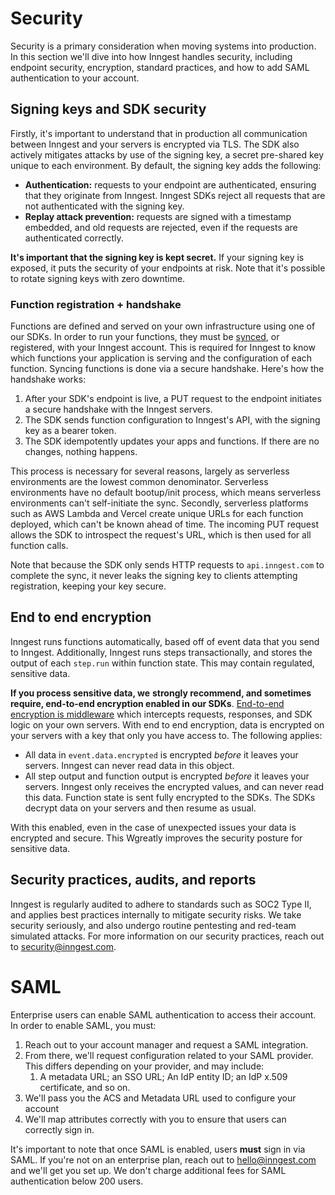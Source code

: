 # Security

Security is a primary consideration when moving systems into production.  In this section we'll dive into how Inngest handles security, including endpoint security, encryption, standard practices, and how to add SAML authentication to your account.

## Signing keys and SDK security

Firstly, it's important to understand that in production all communication between Inngest and your servers is encrypted via TLS. The SDK also actively mitigates attacks by use of the signing key, a secret pre-shared key unique to each environment. By default, the signing key adds the following:
- **Authentication:** requests to your endpoint are authenticated, ensuring that they originate from Inngest. Inngest SDKs reject all requests that are not authenticated with the signing key.
- **Replay attack prevention:** requests are signed with a timestamp embedded, and old requests are rejected, even if the requests are authenticated correctly.

**It's important that the signing key is kept secret.** If your signing key is exposed, it puts the security of your endpoints at risk. Note that it's possible to rotate signing keys with zero downtime.

### Function registration + handshake

Functions are defined and served on your own infrastructure using one of our SDKs. In order to run your functions, they must be [synced](/docs/apps/cloud), or registered, with your Inngest account. This is required for Inngest to know which functions your application is serving and the configuration of each function. Syncing functions is done via a secure handshake. Here's how the handshake works:
1. After your SDK's endpoint is live, a PUT request to the endpoint initiates a secure handshake with the Inngest servers.
2. The SDK sends function configuration to Inngest's API, with the signing key as a bearer token.
3. The SDK idempotently updates your apps and functions. If there are no changes, nothing happens.

This process is necessary for several reasons, largely as serverless environments are the lowest common denominator. Serverless environments have no default bootup/init process, which means serverless environments can't self-initiate the sync. Secondly, serverless platforms such as AWS Lambda and Vercel create unique URLs for each function deployed, which can't be known ahead of time. The incoming PUT request allows the SDK to introspect the request's URL, which is then used for all function calls.

Note that because the SDK only sends HTTP requests to `api.inngest.com` to complete the sync, it never leaks the signing key to clients attempting registration, keeping your key secure.

## End to end encryption

Inngest runs functions automatically, based off of event data that you send to Inngest. Additionally, Inngest runs steps transactionally, and stores the output of each `step.run` within function state. This may contain regulated, sensitive data.

**If you process sensitive data, we** **strongly recommend, and sometimes require, end-to-end encryption enabled in our SDKs**. [End-to-end encryption is middleware](/docs/reference/middleware/examples#e2-e-encryption) which intercepts requests, responses, and SDK logic on your own servers. With end to end encryption, data is encrypted on your servers with a key that only you have access to. The following applies:
- All data in `event.data.encrypted` is encrypted _before_ it leaves your servers. Inngest can never read data in this object.
- All step output and function output is encrypted _before_ it leaves your servers. Inngest only receives the encrypted values, and can never read this data. Function state is sent fully encrypted to the SDKs. The SDKs decrypt data on your servers and then resume as usual.

With this enabled, even in the case of unexpected issues your data is encrypted and secure. This Wgreatly improves the security posture for sensitive data.

## Security practices, audits, and reports

Inngest is regularly audited to adhere to standards such as SOC2 Type II, and applies best practices internally to mitigate security risks. We take security seriously, and also undergo routine pentesting and red-team simulated attacks. For more information on our security practices, reach out to security@inngest.com.

# SAML

Enterprise users can enable SAML authentication to access their account. In order to enable SAML, you must:
1. Reach out to your account manager and request a SAML integration.
2. From there, we'll request configuration related to your SAML provider. This differs depending on your provider, and may include:
   1. A metadata URL; an SSO URL; An IdP entity ID; an IdP x.509 certificate, and so on.
3. We'll pass you the ACS and Metadata URL used to configure your account
4. We'll map attributes correctly with you to ensure that users can correctly sign in.

It's important to note that once SAML is enabled, users **must** sign in via SAML. If you're not on an enterprise plan, reach out to hello@inngest.com and we'll get you set up. We don't charge additional fees for SAML authentication below 200 users.
